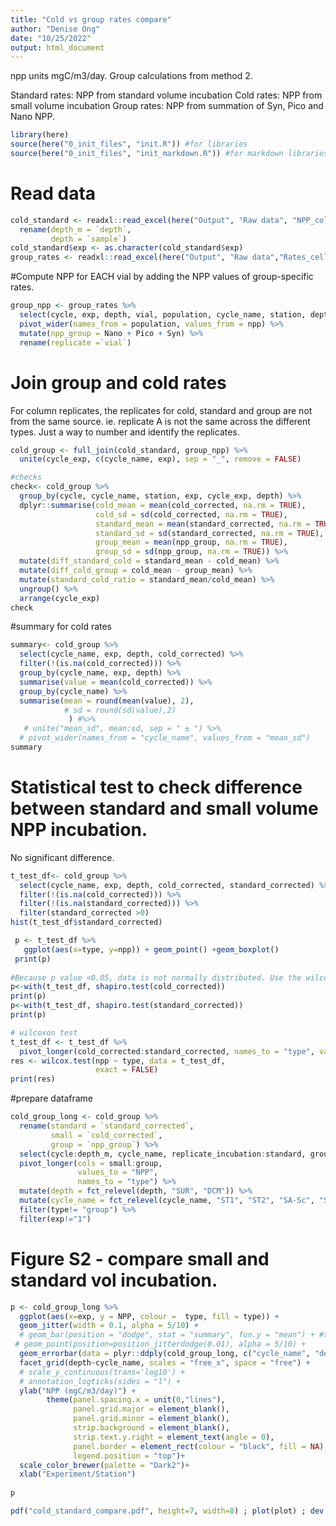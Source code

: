 ```yaml
---
title: "Cold vs group rates compare"
author: "Denise Ong"
date: "10/25/2022"
output: html_document
---
```

npp units mgC/m3/day.
Group calculations from method 2.

Standard rates: NPP from standard volume incubation
Cold rates: NPP from small volume incubation
Group rates: NPP from summation of Syn, Pico and Nano NPP.

```r
library(here)
source(here("0_init_files", "init.R")) #for libraries
source(here("0_init_files", "init_markdown.R")) #for markdown libraries
```

# Read data
```r
cold_standard <- readxl::read_excel(here("Output", "Raw data", "NPP_cold_standard.xlsx")) %>% 
  rename(depth_m = `depth`,
         depth = `sample`)
cold_standard$exp <- as.character(cold_standard$exp)
group_rates <- readxl::read_excel(here("Output", "Raw data","Rates_cell_npp_method2.xlsx"))
```

#Compute NPP for EACH vial by adding the NPP values of group-specific rates.
```r
group_npp <- group_rates %>%
  select(cycle, exp, depth, vial, population, cycle_name, station, depth_m, ctd, npp) %>%
  pivot_wider(names_from = population, values_from = npp) %>%
  mutate(npp_group = Nano + Pico + Syn) %>%
  rename(replicate =`vial`)
```


# Join group and cold rates
For column replicates, the replicates for cold, standard and group are not from the same source. ie. replicate A is not the same across the different types. Just a way to number and identify the replicates.
```r
cold_group <- full_join(cold_standard, group_npp) %>%
  unite(cycle_exp, c(cycle_name, exp), sep = "_", remove = FALSE)

#checks
check<- cold_group %>%
  group_by(cycle, cycle_name, station, exp, cycle_exp, depth) %>%
  dplyr::summarise(cold_mean = mean(cold_corrected, na.rm = TRUE),
                   cold_sd = sd(cold_corrected, na.rm = TRUE),
                   standard_mean = mean(standard_corrected, na.rm = TRUE),
                   standard_sd = sd(standard_corrected, na.rm = TRUE),
                   group_mean = mean(npp_group, na.rm = TRUE),
                   group_sd = sd(npp_group, na.rm = TRUE)) %>%
  mutate(diff_standard_cold = standard_mean - cold_mean) %>%
  mutate(diff_cold_group = cold_mean - group_mean) %>%
  mutate(standard_cold_ratio = standard_mean/cold_mean) %>%
  ungroup() %>%
  arrange(cycle_exp)
check
```

#summary for cold rates
```r
summary<- cold_group %>%
  select(cycle_name, exp, depth, cold_corrected) %>%
  filter(!(is.na(cold_corrected))) %>%
  group_by(cycle_name, exp, depth) %>%
  summarise(value = mean(cold_corrected)) %>%
  group_by(cycle_name) %>%
  summarise(mean = round(mean(value), 2),
            # sd = round(sd(value),2)
             ) #%>%
   # unite("mean_sd", mean:sd, sep = " ± ") %>%
  # pivot_wider(names_from = "cycle_name", values_from = "mean_sd")
summary

```

# Statistical test to check difference between standard and small volume NPP incubation.
No significant difference.
```r
t_test_df<- cold_group %>%
  select(cycle_name, exp, depth, cold_corrected, standard_corrected) %>%
  filter(!(is.na(cold_corrected))) %>%
  filter(!(is.na(standard_corrected))) %>%
  filter(standard_corrected >0) 
hist(t_test_df$standard_corrected)

 p <- t_test_df %>%
   ggplot(aes(x=type, y=npp)) + geom_point() +geom_boxplot()
 print(p)
 
#Because p value <0.05, data is not normally distributed. Use the wilcoxon test
p<-with(t_test_df, shapiro.test(cold_corrected))
print(p)
p<-with(t_test_df, shapiro.test(standard_corrected))
print(p)

# wilcoxon test
t_test_df <- t_test_df %>%
  pivot_longer(cold_corrected:standard_corrected, names_to = "type", values_to = "npp")
res <- wilcox.test(npp ~ type, data = t_test_df,
                   exact = FALSE)
print(res)

```


#prepare dataframe
```r
cold_group_long <- cold_group %>%
  rename(standard = `standard_corrected`,
         small = `cold_corrected`,
         group = `npp_group`) %>%
  select(cycle:depth_m, cycle_name, replicate_incubation:standard, group) %>%
  pivot_longer(cols = small:group,
               values_to = "NPP",
               names_to = "type") %>%
  mutate(depth = fct_relevel(depth, "SUR", "DCM")) %>%
  mutate(cycle_name = fct_relevel(cycle_name, "ST1", "ST2", "SA-Sc", "SA1", "SA2")) %>%
  filter(type!= "group") %>%
  filter(exp!="1")
```

# Figure S2 - compare small and standard vol incubation.
```r
p <- cold_group_long %>%
  ggplot(aes(x=exp, y = NPP, colour =  type, fill = type)) +
  geom_jitter(width = 0.1, alpha = 5/10) +
  # geom_bar(position = "dodge", stat = "summary", fun.y = "mean") + #to visualise mean. Not using.
 # geom_point(position=position_jitterdodge(0.01), alpha = 5/10) +
  geom_errorbar(data = plyr::ddply(cold_group_long, c("cycle_name", "depth", "exp", "type"), summarize, mean = mean(NPP, na.rm=TRUE)), aes(y=mean, ymin = mean, ymax = mean), width = 0.5) +
  facet_grid(depth~cycle_name, scales = "free_x", space = "free") +
  # scale_y_continuous(trans='log10') +
  # annotation_logticks(sides = "l") +
  ylab("NPP (mgC/m3/day)") +
        theme(panel.spacing.x = unit(0,"lines"),
              panel.grid.major = element_blank(),
              panel.grid.minor = element_blank(),
              strip.background = element_blank(),
              strip.text.y.right = element_text(angle = 0),
              panel.border = element_rect(colour = "black", fill = NA),
              legend.position = "top")+
  scale_color_brewer(palette = "Dark2")+
  xlab("Experiment/Station")
  
p

pdf("cold_standard_compare.pdf", height=7, width=8) ; plot(plot) ; dev.off()


```

